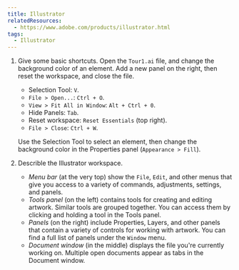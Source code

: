 ```yaml
---
title: Illustrator
relatedResources:
  - https://www.adobe.com/products/illustrator.html
tags:
  - Illustrator
---
```


1. Give some basic shortcuts. Open the `Tour1.ai` file, and change the
   background color of an element. Add a new panel on the right, then reset the
   workspace, and close the file.

   <Solution>

   - Selection Tool: `V`.
   - `File > Open...`: `Ctrl + O`.
   - `View > Fit All in Window`: `Alt + Ctrl + 0`.
   - Hide Panels: `Tab`.
   - Reset workspace: `Reset Essentials` (top right).
   - `File > Close`: `Ctrl + W`.

   Use the Selection Tool to select an element, then change the background color
   in the Properties panel (`Appearance > Fill`).

   </Solution>

2. Describle the Illustrator workspace.

   <Solution>

   - _Menu bar_ (at the very top) show the `File`, `Edit`, and other menus that
     give you access to a variety of commands, adjustments, settings, and
     panels.
   - _Tools panel_ (on the left) contains tools for creating and editing
     artwork. Similar tools are grouped together. You can access them by
     clicking and holding a tool in the Tools panel.
   - _Panels_ (on the right) include Properties, Layers, and other panels that
     contain a variety of controls for working with artwork. You can find a full
     list of panels under the `Window` menu.
   - _Document window_ (in the middle) displays the file you're currently
     working on. Multiple open documents appear as tabs in the Document window.

   </Solution>
